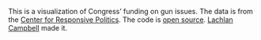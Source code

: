 This is a visualization of Congress’ funding on gun issues. The data is
from the [Center for Responsive Politics](https://www.opensecrets.org).
The code is [open&nbsp;source](https://github.com/lachlanjc/gunfunded).
[Lachlan Campbell](https://lachlanjc.me) made it.
